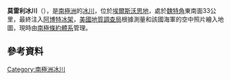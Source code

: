 {{coord|72|59|S|102|38|W|source:GNIS|display=title}}

'''莫雷利冰川'''（{{lang-en|Morelli Glacier}}），是[[南極洲|南極洲]]的[[冰川|冰川]]，位於[[埃爾斯沃思地|埃爾斯沃思地]]，處於[[魏特角|魏特角]]東南面33公里，最終注入[[阿博特冰架|阿博特冰架]]，[[美國地質調查局|美國地質調查局]]根據測量和該國海軍的空中照片繪入地圖，現時由[[南極條約體系|南極條約體系]]管理。

==參考資料==
{{cite gnis | type = antarid | id = 10236| name = Morelli Glacier | accessdate = 2013-11-07}}

{{DEFAULTSORT:Morelli Glacier}}
[[Category:南極洲冰川|Category:南極洲冰川]]


{{EllsworthLand-geo-stub}}